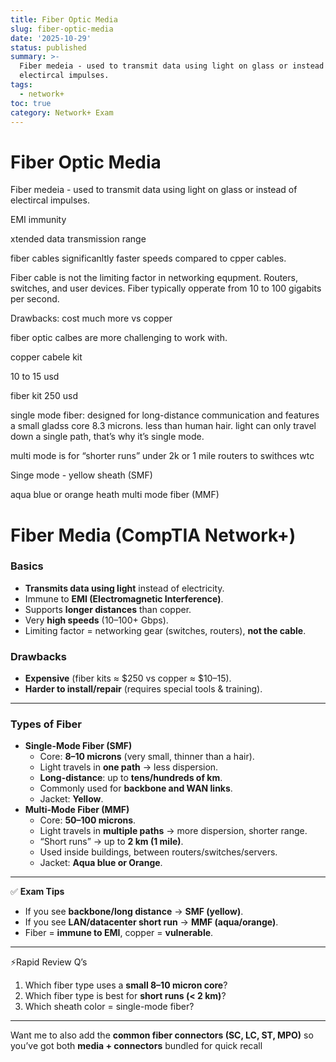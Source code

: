```yaml
---
title: Fiber Optic Media
slug: fiber-optic-media
date: '2025-10-29'
status: published
summary: >-
  Fiber medeia - used to transmit data using light on glass or instead of
  electircal impulses.
tags:
  - network+
toc: true
category: Network+ Exam
---
```


# Fiber Optic Media

Fiber medeia - used to transmit data using light on glass or instead of electircal impulses. 

EMI immunity 

xtended data transmission range 

fiber cables significanltly faster speeds compared to cpper cables. 

Fiber cable is not the limiting factor in networking equpment. Routers, switches, and user devices. Fiber typically opperate from 10 to 100 gigabits per second. 

Drawbacks: cost much more vs copper

fiber optic calbes are more challenging to work with. 

copper cabele kit 

10 to 15 usd 

fiber kit 250 usd

single mode fiber: designed for long-distance communication and features a small gladss core 8.3 microns. less than human hair. light can only travel down a single path, that’s why it’s single mode. 

multi mode is for “shorter runs” under 2k or 1 mile routers to swithces wtc

Singe mode - yellow sheath (SMF) 

aqua blue or orange heath multi mode fiber (MMF) 

# Fiber Media (CompTIA Network+)

### Basics

- **Transmits data using light** instead of electricity.
- Immune to **EMI (Electromagnetic Interference)**.
- Supports **longer distances** than copper.
- Very **high speeds** (10–100+ Gbps).
- Limiting factor = networking gear (switches, routers), **not the cable**.

### Drawbacks

- **Expensive** (fiber kits ≈ $250 vs copper ≈ $10–15).
- **Harder to install/repair** (requires special tools & training).

---

### Types of Fiber

- **Single-Mode Fiber (SMF)**
    - Core: **8–10 microns** (very small, thinner than a hair).
    - Light travels in **one path** → less dispersion.
    - **Long-distance**: up to **tens/hundreds of km**.
    - Commonly used for **backbone and WAN links**.
    - Jacket: **Yellow**.
- **Multi-Mode Fiber (MMF)**
    - Core: **50–100 microns**.
    - Light travels in **multiple paths** → more dispersion, shorter range.
    - “Short runs” → up to **2 km (1 mile)**.
    - Used inside buildings, between routers/switches/servers.
    - Jacket: **Aqua blue or Orange**.

---

✅ **Exam Tips**

- If you see **backbone/long distance** → **SMF (yellow)**.
- If you see **LAN/datacenter short run** → **MMF (aqua/orange)**.
- Fiber = **immune to EMI**, copper = **vulnerable**.

---

⚡Rapid Review Q’s

1. Which fiber type uses a **small 8–10 micron core**?
2. Which fiber type is best for **short runs (&lt; 2 km)**?
3. Which sheath color = single-mode fiber?

---

Want me to also add the **common fiber connectors (SC, LC, ST, MPO)** so you’ve got both **media + connectors** bundled for quick recall
